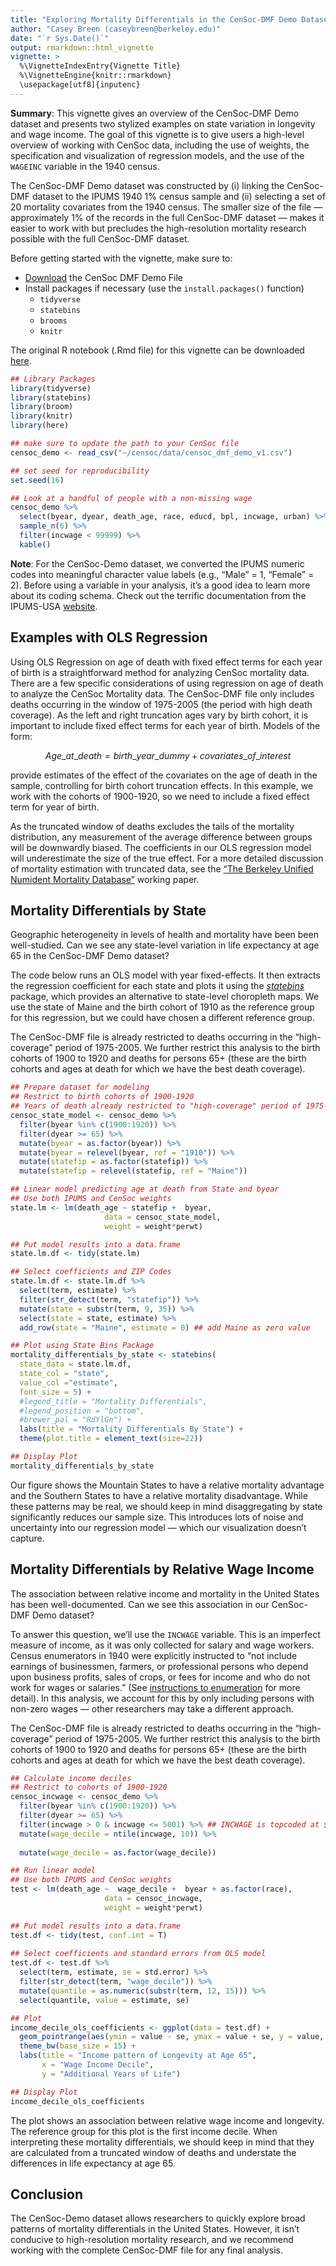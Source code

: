 ```yaml
---
title: "Exploring Mortality Differentials in the CenSoc-DMF Demo Dataset"
author: "Casey Breen (caseybreen@berkeley.edu)"
date: "`r Sys.Date()`"
output: rmarkdown::html_vignette
vignette: >
  %\VignetteIndexEntry{Vignette Title}
  %\VignetteEngine{knitr::rmarkdown}
  \usepackage[utf8]{inputenc}
---
```


**Summary**: This vignette gives an overview of the CenSoc-DMF Demo dataset and presents two stylized examples on state variation in longevity and wage income. The goal of this vignette is to give users a high-level overview of working with CenSoc data, including the use of weights, the specification and visualization of regression models, and the use of the `WAGEINC` variable in the 1940 census. 

The CenSoc-DMF Demo dataset was constructed by (i) linking the CenSoc-DMF dataset to the IPUMS 1940 1% census sample and (ii) selecting a set of 20 mortality covariates from the 1940 census. The smaller size of the file — approximately 1% of the records in the full CenSoc-DMF dataset — makes it easier to work with but precludes the high-resolution mortality research possible with the full CenSoc-DMF dataset. 

Before getting started with the vignette, make sure to: 

- [Download](https://censoc-download.demog.berkeley.edu/) the CenSoc DMF Demo File 
- Install packages if necessary (use the `install.packages()` function)
    - `tidyverse`
    - `statebins`
    - `brooms`
    - `knitr`
    
The original R notebook (.Rmd file) for this vignette can be downloaded [here](https://github.com/caseybreen/censocdev/tree/master/vignettes/website). 

```r
## Library Packages
library(tidyverse)
library(statebins)
library(broom)
library(knitr)
library(here)

## make sure to update the path to your CenSoc file
censoc_demo <- read_csv("~/censoc/data/censoc_dmf_demo_v1.csv")

## set seed for reproducibility 
set.seed(16)

## Look at a handful of people with a non-missing wage
censoc_demo %>% 
  select(byear, dyear, death_age, race, educd, bpl, incwage, urban) %>% 
  sample_n(6) %>% 
  filter(incwage < 99999) %>% 
  kable()
```

**Note**: For the CenSoc-Demo dataset, we converted the IPUMS numeric codes into meaningful character value labels (e.g., “Male” = 1, “Female” = 2). Before using a variable in your analysis, it's a good idea to learn more about its coding schema. Check out the terrific documentation from the IPUMS-USA [website](https://usa.ipums.org/usa/).  

## Examples with OLS Regression

Using OLS Regression on age of death with fixed effect terms for each year of birth is a straightforward method for analyzing CenSoc mortality data. There are a few specific considerations of using regression on age of death to analyze the CenSoc Mortality data. The CenSoc-DMF file only includes deaths occurring in the window of 1975-2005 (the period with high death coverage). As the left and right truncation ages vary by birth cohort, it is important to include fixed effect terms for each year of birth. Models of the form:

$$ Age\_at\_death = birth\_year\_dummy + covariates\_of\_interest $$

provide estimates of the effect of the covariates on the age of death in the sample, controlling for birth cohort truncation effects. In this example, we work with the cohorts of 1900-1920, so we need to include a fixed effect term for year of birth. 

As the truncated window of deaths excludes the tails of the mortality distribution, any measurement of the average difference between groups will be downwardly biased. The coefficients in our OLS regression model will underestimate the size of the true effect. For a more detailed discussion of mortality estimation with truncated data, see the [“The Berkeley Unified Numident Mortality Database"](https://censoc.berkeley.edu/wp-content/uploads/2020/04/bunmd_paper.pdf) working paper. 

## Mortality Differentials by State

Geographic heterogeneity in levels of health and mortality have been been well-studied. Can we see any state-level variation in life expectancy at age 65 in the CenSoc-DMF Demo dataset? 

The code below runs an OLS model with year fixed-effects. It then extracts the regression coefficient for each state and plots it using the [*statebins*](https://github.com/hrbrmstr/statebins) package, which provides an alternative to state-level choropleth maps. We use the state of Maine and the birth cohort of 1910 as the reference group for this regression, but we could have chosen a different reference group. 

The CenSoc-DMF file is already restricted to deaths occurring in the "high-coverage" period of 1975-2005. We further restrict this analysis to the birth cohorts of 1900 to 1920 and deaths for persons 65+ (these are the birth cohorts and ages at death for which we have the best death coverage). 

```r
## Prepare dataset for modeling
## Restrict to birth cohorts of 1900-1920
## Years of death already restricted to "high-coverage" period of 1975-2005
censoc_state_model <- censoc_demo %>%
  filter(byear %in% c(1900:1920)) %>% 
  filter(dyear >= 65) %>% 
  mutate(byear = as.factor(byear)) %>% 
  mutate(byear = relevel(byear, ref = "1910")) %>% 
  mutate(statefip = as.factor(statefip)) %>% 
  mutate(statefip = relevel(statefip, ref = "Maine")) 

## Linear model predicting age at death from State and byear 
## Use both IPUMS and CenSoc weights
state.lm <- lm(death_age ~ statefip +  byear,
                     data = censoc_state_model,
                     weight = weight*perwt) 

## Put model results into a data.frame 
state.lm.df <- tidy(state.lm)

## Select coefficients and ZIP Codes
state.lm.df <- state.lm.df %>%
  select(term, estimate) %>% 
  filter(str_detect(term, "statefip")) %>% 
  mutate(state = substr(term, 9, 35)) %>% 
  select(state = state, estimate) %>% 
  add_row(state = "Maine", estimate = 0) ## add Maine as zero value 

## Plot using State Bins Package
mortality_differentials_by_state <- statebins(
  state_data = state.lm.df, 
  state_col = "state",
  value_col ="estimate",
  font_size = 5) + 
  #legend_title = "Mortality Differentials",
  #legend_position = "bottom",
  #brewer_pal = "RdYlGn") + 
  labs(title = "Mortality Differentials By State") +     
  theme(plot.title = element_text(size=22)) 

## Display Plot
mortality_differentials_by_state
```


Our figure shows the Mountain States to have a relative mortality advantage and the Southern States to have a relative mortality disadvantage. While these patterns may be real, we should keep in mind disaggregating by state significantly reduces our sample size. This introduces lots of noise and uncertainty into our regression model — which our visualization doesn't capture. 

## Mortality Differentials by Relative Wage Income

The association between relative income and mortality in the United States has been well-documented. Can we see this association in our CenSoc-DMF Demo dataset? 

To answer this question, we'll use the `INCWAGE` variable. This is an imperfect measure of income, as it was only collected for salary and wage workers. Census enumerators in 1940 were explicitly instructed to "not include earnings of businessmen, farmers, or professional persons who depend upon business profits, sales of crops, or fees for income and who do not work for wages or salaries." (See [instructions to enumeration](https://usa.ipums.org/usa/voliii/inst1940.shtml#584) for more detail). In this analysis, we account for this by only including persons with non-zero wages — other researchers may take a different approach. 

The CenSoc-DMF file is already restricted to deaths occurring in the "high-coverage" period of 1975-2005. We further restrict this analysis to the birth cohorts of 1900 to 1920 and deaths for persons 65+ (these are the birth cohorts and ages at death for which we have the best death coverage). 

```r

## Calculate income deciles
## Restrict to cohorts of 1900-1920
censoc_incwage <- censoc_demo %>% 
  filter(byear %in% c(1900:1920)) %>% 
  filter(dyear >= 65) %>% 
  filter(incwage > 0 & incwage <= 5001) %>% ## INCWAGE is topcoded at $5001; higher values denote NA/Missing
  mutate(wage_decile = ntile(incwage, 10)) %>% 
  
  mutate(wage_decile = as.factor(wage_decile))

## Run linear model 
## Use both IPUMS and CenSoc weights
test <- lm(death_age ~  wage_decile +  byear + as.factor(race),
                     data = censoc_incwage,
                     weight = weight*perwt) 

## Put model results into a data.frame 
test.df <- tidy(test, conf.int = T)
  
## Select coefficients and standard errors from OLS model
test.df <- test.df %>%
  select(term, estimate, se = std.error) %>% 
  filter(str_detect(term, "wage_decile")) %>% 
  mutate(quantile = as.numeric(substr(term, 12, 15))) %>% 
  select(quantile, value = estimate, se)

## Plot 
income_decile_ols_coefficients <- ggplot(data = test.df) + 
  geom_pointrange(aes(ymin = value - se, ymax = value + se, y = value, x = quantile)) + 
  theme_bw(base_size = 15) + 
  labs(title = "Income pattern of Longevity at Age 65",
       x = "Wage Income Decile",
       y = "Additional Years of Life")

## Display Plot
income_decile_ols_coefficients
```


The plot shows an association between relative wage income and longevity. The reference group for this plot is the first income decile. When interpreting these mortality differentials, we should keep in mind that they are calculated from a truncated window of deaths and understate the differences in life expectancy at age 65. 

## Conclusion

The CenSoc-Demo dataset allows researchers to quickly explore broad patterns of mortality differentials in the United States. However, it isn't conducive to high-resolution mortality research, and we recommend working with the complete CenSoc-DMF file for any final analysis.  







